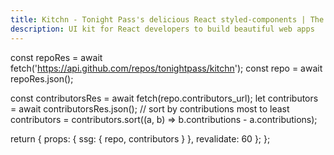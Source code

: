 ```yaml
---
title: Kitchn - Tonight Pass's delicious React styled-components | The React UI Kit
description: UI kit for React developers to build beautiful web apps
---
```


<Landing />

  const repoRes = await fetch('https://api.github.com/repos/tonightpass/kitchn');
  const repo = await repoRes.json();

  const contributorsRes = await fetch(repo.contributors_url);
  let contributors = await contributorsRes.json();
  // sort by contributions most to least
  contributors = contributors.sort((a, b) => b.contributions - a.contributions);

  return {
    props: {
      ssg: {
        repo,
        contributors
      }
    },
    revalidate: 60
  };
};
